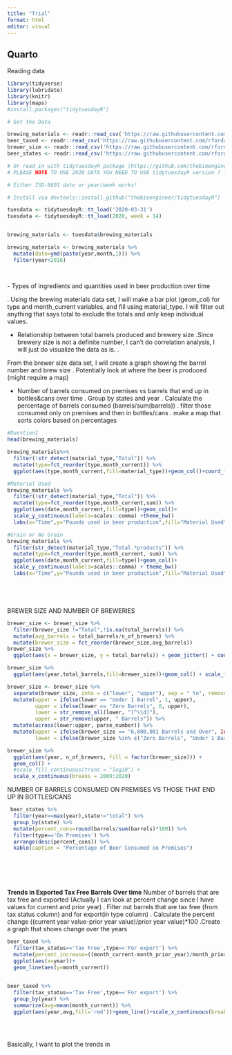 ```yaml
---
title: "Trial"
format: html
editor: visual
---
```


## Quarto

Reading data

```r
library(tidyverse)
library(lubridate)
library(knitr)
library(maps)
#install.packages("tidytuesdayR")
```

```r


# Get the Data

brewing_materials <- readr::read_csv('https://raw.githubusercontent.com/rfordatascience/tidytuesday/master/data/2020/2020-03-31/brewing_materials.csv')
beer_taxed <- readr::read_csv('https://raw.githubusercontent.com/rfordatascience/tidytuesday/master/data/2020/2020-03-31/beer_taxed.csv')
brewer_size <- readr::read_csv('https://raw.githubusercontent.com/rfordatascience/tidytuesday/master/data/2020/2020-03-31/brewer_size.csv')
beer_states <- readr::read_csv('https://raw.githubusercontent.com/rfordatascience/tidytuesday/master/data/2020/2020-03-31/beer_states.csv')

# Or read in with tidytuesdayR package (https://github.com/thebioengineer/tidytuesdayR)
# PLEASE NOTE TO USE 2020 DATA YOU NEED TO USE tidytuesdayR version ? from GitHub

# Either ISO-8601 date or year/week works!

# Install via devtools::install_github("thebioengineer/tidytuesdayR")

tuesdata <- tidytuesdayR::tt_load('2020-03-31')
tuesdata <- tidytuesdayR::tt_load(2020, week = 14)


brewing_materials <- tuesdata$brewing_materials

brewing_materials <- brewing_materials %>%
  mutate(date=ymd(paste(year,month,1))) %>%
  filter(year<2016)
  
  
```

\- Types of ingredients and quantities used in beer production over time

. Using the brewing materials data set, I will make a bar plot (geom_col) for type and month_current variables, and fill using material_type. I will filter out anything that says total to exclude the totals and only keep individual values.

-   Relationship between total barrels produced and brewery size .Since brewery size is not a definite number, I can't do correlation analysis, I will just do visualize the data as is. .

From the brewer size data set, I will create a graph showing the barrel number and brew size . Potentially look at where the beer is produced (might require a map)

-   Number of barrels consumed on premises vs barrels that end up in bottles&cans over time . Group by states and year . Calculate the percentage of barrels consumed (barrels/sum(barrels)) . filter those consumed only on premises and then in bottles/cans . make a map that sorts colors based on percentages



```r
#Question1
head(brewing_materials)

brewing_materials%>% 
  filter(!str_detect(material_type,"Total")) %>% 
  mutate(type=fct_reorder(type,month_current)) %>% 
  ggplot(aes(type,month_current,fill=material_type))+geom_col()+coord_flip()

#Material Used
brewing_materials %>%
  filter(!str_detect(material_type,"Total")) %>% 
  mutate(type=fct_reorder(type,month_current,sum)) %>% 
  ggplot(aes(date,month_current,fill=type))+geom_col()+
  scale_y_continuous(labels=scales::comma) +theme_bw()
  labs(x="Time",y="Pounds used in beer production",fill="Material Used")

#Grain or No Grain
brewing_materials %>%
  filter(str_detect(material_type,"Total.*products")) %>% 
  mutate(type=fct_reorder(type,month_current, sum)) %>% 
  ggplot(aes(date,month_current,fill=type))+geom_col()+
  scale_y_continuous(labels=scales::comma) + theme_bw()
  labs(x="Time",y="Pounds used in beer production",fill="Material Used")






```

BREWER SIZE AND NUMBER OF BREWERIES

```r
brewer_size <- brewer_size %>% 
  filter(brewer_size !="Total",!is.na(total_barrels)) %>% 
  mutate(avg_barrels = total_barrels/n_of_brewers) %>%
  mutate(brewer_size = fct_reorder(brewer_size,avg_barrels))
brewer_size %>%
  ggplot(aes(x = brewer_size, y = total_barrels)) + geom_jitter() + coord_flip()

brewer_size %>% 
  ggplot(aes(year,total_barrels,fill=brewer_size))+geom_col() + scale_fill_viridis_d()

brewer_size <- brewer_size %>%
  separate(brewer_size, into = c("lower", "upper"), sep = " to", remove = F) %>%
  mutate(upper = ifelse(lower == "Under 1 Barrel", 1, upper),
         upper = ifelse(lower == "Zero Barrels", 0, upper),
         lower = str_remove_all(lower, "[^\\d]"),
         upper = str_remove(upper, " Barrels")) %>%
  mutate(across(lower:upper, parse_number)) %>%
  mutate(upper = ifelse(brewer_size == "6,000,001 Barrels and Over", Inf, upper),
         lower = ifelse(brewer_size %in% c("Zero Barrels", "Under 1 Barrel"), 0, lower))

brewer_size %>%
  ggplot(aes(year, n_of_brewers, fill = factor(brewer_size))) +
  geom_col() +
  #scale_fill_continuous(trans = "log10") + 
  scale_x_continuous(breaks = 2009:2020)
```

NUMBER OF BARRELS CONSUMED ON PREMISES VS THOSE THAT END UP IN BOTTLES/CANS

```r
 beer_states %>%
  filter(year==max(year),state!="total") %>% 
  group_by(state) %>% 
  mutate(percent_cons=round(barrels/sum(barrels)*100)) %>%
  filter(type=='On Premises') %>% 
  arrange(desc(percent_cons)) %>%
  kable(caption = "Percentage of Beer Consumed on Premises") 
 
  





```


**Trends in Exported Tax Free Barrels Over time**
Number of barrels that are tax free and exported (Actually I can look at percent change since I have values for current and prior year) . Filter out barrels that are tax free (from tax status column) and for export(in type column) . Calculate the percent change ((current year value-prior year value)/prior year value)\*100 .Create a graph that shows change over the years

```r
beer_taxed %>% 
  filter(tax_status=='Tax Free',type=='For export') %>% 
  mutate(percent_increase=((month_current-month_prior_year)/month_prior_year)*100) %>% 
  ggplot(aes(x=year))+
  geom_line(aes(y=month_current))
 
```
```r
beer_taxed %>% 
  filter(tax_status=='Tax Free',type=='For export') %>%
  group_by(year) %>% 
  summarize(avg=mean(month_current)) %>% 
  ggplot(aes(year,avg,fill='red'))+geom_line()+scale_x_continuous(breaks = 2009:2020)
  
  
  
```

Basically, I want to plot the trends in 
